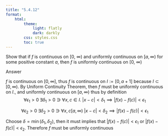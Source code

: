 ```yaml
---
title: "5.4.12"
format:
    html:
        theme:
            light: flatly
            dark: darkly
        css: styles.css
        toc: true
---
```


Show that if $f$ is continuous on [0, $\infty$) and uniformly continuous on [$a, \infty$) for some positive constant $a$, then $f$ is uniformly continuous on [0, $\infty$)

Answer

$f$ is continuous on $[0, \infty]$, thus $f$ is continuous on $I := [0, a+1]$ because $I \subset [0, \infty)$. By Uniform Continuity Theorem, then $f$ must be uniformly continuous on $I$., and uniformly continuous on [$a, \infty$) thus by definition
$$\forall \epsilon_1 > 0 \; \exists \delta_1 > 0 \ni \forall x,c \in I. \; |x - c| < \delta_1 \implies |f(x) - f(c)| < \epsilon_1$$
\begin{center}
    and
\end{center}
$$\forall \epsilon_2 > 0 \; \exists \delta_2 > 0 \ni \forall x,c [a, \infty) \; |x - c| < \delta_2 \implies |f(x) - f(c)| < \epsilon_1$$

Choose $\delta = \min(\delta_1, \delta_2)$, then it must implies that $|f(x) - f(c)| < \epsilon_1$  or $|f(x) - f(c)| < \epsilon_2$. Therefore $f$ must be uniformly continuous